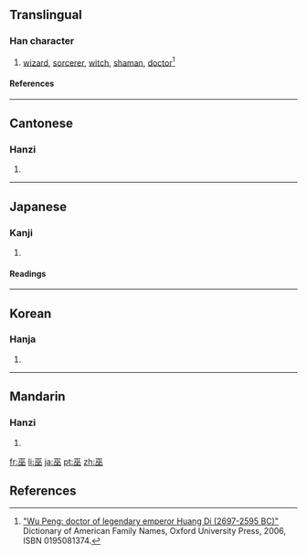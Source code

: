 ==Translingual==
===Han character===
{{Han char|rn=48|rad=工|as=04|sn=7|four=1010<sub>8</sub>|canj=一人人 (MOO)}}
# [[wizard]], [[sorcerer]], [[witch]], [[shaman]], [[doctor]]<ref>[http://www.ancestry.com/facts/Wu-places-origin.ashx "Wu Peng: doctor of legendary emperor Huang Di (2697-2595 BC)"] Dictionary of American Family Names, Oxford University Press, 2006, ISBN 0195081374.</ref>
====References====
{{Han ref|kx=0325.190|dkj=08728|dj=0629.070|hdz=10412.080|uh=5DEB|ud=24043|bh=A7C5|bd=42949}}
----

==Cantonese==
===Hanzi===
{{yue-hanzi|jyut=|y=mou4}}
# {{defn|Cantonese}}
----
==Japanese==
===Kanji===
{{ja-kanji|grade=|rs=工04}}
# {{defn|Japanese}} 
====Readings====
{{ja-readings|on=[[ふ]] (fu), [[ぶ]] (bu)|kun=[[みこ]] (miko), [[かんなぎ]] (kannagi)}}
----
==Korean==
===Hanja===
{{ko-hanja|hangeul=무|rv=mu|mr=mu}}
# {{defn|Korean}}
----
==Mandarin==
===Hanzi===
{{cmn-hanzi|pin=[[wū]] ([[wu1]])|wg=wu<sup>1</sup>}}
# {{defn|Mandarin}}

[[fr:巫]]
[[li:巫]]
[[ja:巫]]
[[pt:巫]]
[[zh:巫]]

==References==
<references/>